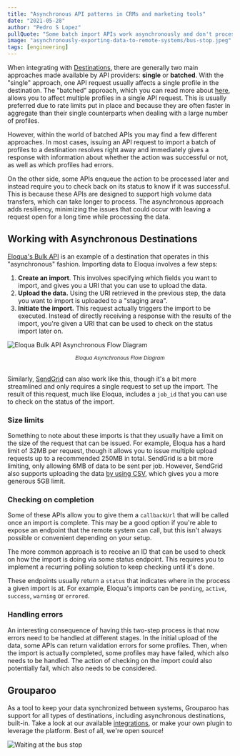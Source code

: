 ```yaml
---
title: "Asynchronous API patterns in CRMs and marketing tools"
date: "2021-05-28"
author: "Pedro S Lopez"
pullQuote: "Some batch import APIs work asynchronously and don't process your requests right away."
image: "asynchronously-exporting-data-to-remote-systems/bus-stop.jpeg"
tags: [engineering]
---
```


When integrating with [Destinations](/docs/getting-started/product-concepts#destination), there are generally two main approaches made available by API providers: **single** or **batched**. With the "single" approach, one API request usually affects a single profile in the destination. The "batched" approach, which you can read more about [here](https://www.grouparoo.com/blog/batching-api-requests), allows you to affect multiple profiles in a single API request. This is usually preferred due to rate limits put in place and because they are often faster in aggregate than their single counterparts when dealing with a large number of profiles.

However, within the world of batched APIs you may find a few different approaches. In most cases, issuing an API request to import a batch of profiles to a destination resolves right away and immediately gives a response with information about whether the action was successful or not, as well as which profiles had errors.

On the other side, some APIs enqueue the action to be processed later and instead require you to check back on its status to know if it was successful. This is because these APIs are designed to support high volume data transfers, which can take longer to process. The asynchronous approach adds resiliency, minimizing the issues that could occur with leaving a request open for a long time while processing the data.

## Working with Asynchronous Destinations

[Eloqua's Bulk API](https://docs.oracle.com/en/cloud/saas/marketing/eloqua-develop/Developers/BulkAPI/bulk-API.htm) is an example of a destination that operates in this "asynchronous" fashion. Importing data to Eloqua involves a few steps:

1. **Create an import**. This involves specifying which fields you want to import, and gives you a URI that you can use to upload the data.
2. **Upload the data.** Using the URI retrieved in the previous step, the data you want to import is uploaded to a "staging area".
3. **Initiate the import.** This request actually triggers the import to be executed. Instead of directly receiving a response with the results of the import, you're given a URI that can be used to check on the status import later on.

<Image
  alt="Eloqua Bulk API Asynchronous Flow Diagram"
  src="asynchronously-exporting-data-to-remote-systems/eloqua_asyncflow_diagram.png"
  source="https://docs.oracle.com/en/cloud/saas/marketing/eloqua-develop/Developers/GettingStarted/FAQs/bulk-FAQs.htm"
  centered
  width={617}
  height={350}
/>
<small>
  <center>
    <em>Eloqua Asynchronous Flow Diagram</em>
  </center>
</small>
<br />

Similarly, [SendGrid](https://sendgrid.api-docs.io/v3.0/contacts/add-or-update-a-contact)
can also work like this, though it's a bit more streamlined and only requires a single
request to set up the import. The result of this request, much like Eloqua, includes
a `job_id` that you can use to check on the status of the import.

### Size limits

Something to note about these imports is that they usually have a limit on the size of the request that can be issued. For example, Eloqua has a hard limit of 32MB per request, though it allows you to issue multiple upload requests up to a recommended 250MB in total. SendGrid is a bit more limiting, only allowing 6MB of data to be sent per job. However, SendGrid also supports uploading the data [by using CSV](https://sendgrid.api-docs.io/v3.0/contacts/import-contacts), which gives you a more generous 5GB limit.

### Checking on completion

Some of these APIs allow you to give them a `callbackUrl` that will be called once an import is complete. This may be a good option if you're able to expose an endpoint that the remote system can call, but this isn't always possible or convenient depending on your setup.

The more common approach is to receive an ID that can be used to check on how the import is doing via some status endpoint. This requires you to implement a recurring polling solution to keep checking until it's done.

These endpoints usually return a `status` that indicates where in the process a given import is at. For example, Eloqua's imports can be `pending`, `active`, `success`, `warning` or `errored`.

### Handling errors

An interesting consequence of having this two-step process is that now errors need to be handled at different stages. In the initial upload of the data, some APIs can return validation errors for some profiles. Then, when the import is actually completed, some profiles may have failed, which also needs to be handled. The action of checking on the import could also potentially fail, which also needs to be considered.

## Grouparoo

As a tool to keep your data synchronized between systems, Grouparoo has support for all types of destinations, including asynchronous destinations, built-in. Take a look at our available [integrations](/integrations), or make your own plugin to leverage the platform. Best of all, we're open source!

<Image
  alt="Waiting at the bus stop"
  src="asynchronously-exporting-data-to-remote-systems/bus-stop.jpeg"
  source="https://yourteenmag.com/family-life/communication/waiting-at-the-bus-stop"
  centered
  width={1051}
  height={500}
/>
